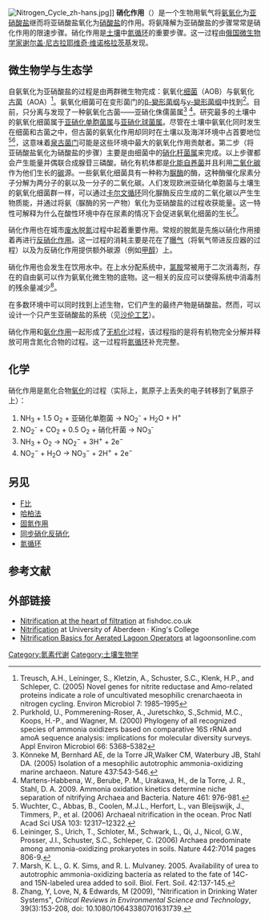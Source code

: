 {{distinguish|硝化反应}}
[[File:Nitrogen_Cycle_zh-hans.jpg|thumb]]]]
'''硝化作用'''（{{lang-fr|La nitrification}}）是一个生物用氧气将[[氨|氨]][[氧化还原反应|氧化]]为[[亚硝酸盐|亚硝酸盐]]继而将亚硝酸盐氧化为[[硝酸盐|硝酸盐]]的作用。将氨降解为亚硝酸盐的步骤常常是硝化作用的限速步骤。硝化作用是[[土壤|土壤]]中[[氮循环|氮循环]]的重要步骤。这一过程由[[俄国|俄国]][[微生物学家|微生物学家]][[谢尔盖·尼古拉耶维奇·维诺格拉茨基|谢尔盖·尼古拉耶维奇·维诺格拉茨基]]发现。

==微生物学与生态学==
自氨氧化为亚硝酸盐的过程是由两群微生物完成：氨氧化[[细菌|细菌]]（AOB）与氨氧化[[古菌|古菌]]（AOA）<ref>Treusch, A.H., Leininger, S., Kletzin, A., Schuster, S.C., Klenk, H.P., and Schleper, C. (2005) Novel genes for nitrite reductase and Amo-related proteins indicate a role of uncultivated mesophilic crenarchaeota in nitrogen cycling. Environ Microbiol 7: 1985–1995</ref>。氨氧化细菌可在变形菌门的[[β-變形菌纲|β-變形菌纲]]与[[γ-變形菌纲|γ-變形菌纲]]中找到<ref>Purkhold, U., Pommerening-Roser, A., Juretschko, S.,Schmid, M.C., Koops, H.-P., and Wagner, M. (2000) Phylogeny of all recognized species of ammonia oxidizers based on comparative 16S rRNA and amoA sequence analysis: implications for molecular diversity surveys. Appl Environ Microbiol 66: 5368–5382</ref>。目前，只分离与发现了一种氨氧化古菌——亚硝化侏儒菌属<ref> Könneke M, Bernhard AE, de la Torre JR,Walker CM, Waterbury JB, Stahl DA.  (2005) Isolation of a mesophilic autotrophic ammonia-oxidizing marine archaeon. Nature 437:543-546.</ref> <ref> Martens-Habbena, W., Berube, P. M., Urakawa, H., de la Torre, J. R., Stahl, D. A.  2009.  Ammonia oxidation kinetics determine niche separation of nitrifying Archaea and Bacteria.  Nature 461: 976-981.</ref>。研究最多的土壤中的氨氧化细菌属于[[亚硝化单胞菌属|亚硝化单胞菌属]]与[[亚硝化球菌属|亚硝化球菌属]]。尽管在土壤中氨氧化同时发生在细菌和古菌之中，但古菌的氨氧化作用却同时在土壤以及海洋环境中占首要地位<ref>Wuchter, C., Abbas, B., Coolen, M.J.L., Herfort, L., van Bleijswijk, J., Timmers, P., et al. (2006) Archaeal nitrification in the ocean. Proc Natl Acad Sci USA 103: 12317–12322.</ref><ref>Leininger, S., Urich, T., Schloter, M., Schwark, L., Qi, J., Nicol, G.W., Prosser, J.I., Schuster, S.C., Schleper, C. (2006) Archaea predominate among ammonia-oxidizing prokaryotes in soils. Nature 442:7014 pages 806-9.</ref>，这意味着[[泉古菌门|泉古菌门]]可能是这些环境中最大的氨氧化作用贡献者。第二步（将亚硝酸盐氧化为硝酸盐的步骤）主要是由细菌中的[[硝化杆菌属|硝化杆菌属]]来完成。以上步骤都会产生能量并偶联合成腺苷三磷酸。硝化有机体都是[[化能生物|化能自养菌]]并且利用[[二氧化碳|二氧化碳]]作为他们生长的[[碳|碳]]源。一些氨氧化细菌具有一种称为[[脲酶|脲酶]]的酶，这种酶催化尿素分子分解为两分子的氨以及一分子的二氧化碳。人们发现欧洲亚硝化单胞菌与土壤生的氨氧化细菌群一样，可以通过[[卡尔文循环|卡尔文循环]]同化脲酶反应生成的二氧化碳以产生生物质能，并通过将氨（脲酶的另一产物）氧化为亚硝酸盐的过程收获能量。这一特性可解释为什么在酸性环境中存在尿素的情况下会促进氨氧化细菌的生长<ref>Marsh, K. L., G. K. Sims, and R. L. Mulvaney. 2005.  Availability of urea to autotrophic ammonia-oxidizing bacteria as related to the fate of 14C- and 15N-labeled urea added to soil.  Biol. Fert. Soil. 42:137-145.</ref>。

硝化作用也在城市[[废水|废水]]脱[[氮|氮]]过程中起着重要作用。常规的脱氮是先施以硝化作用接着再进行[[反硝化作用|反硝化作用]]。这一过程的消耗主要是花在了[[曝气|曝气]]（将氧气带进反应器的过程）以及为反硝化作用提供额外碳源（例如[[甲醇|甲醇]]）上。

硝化作用也会发生在饮用水中。在上水分配系统中，[[氯胺|氯胺]]常被用于二次消毒剂，存在的自由氨可以作为氨氧化微生物的底物。这一相关的反应可以使得系统中消毒剂的残余量减少<ref>Zhang, Y, Love, N, & Edwards, M (2009), "Nitrification in Drinking Water Systems", ''Critical Reviews in Environmental Science and Technology'', 39(3):153-208, doi: 10.1080/10643380701631739.</ref>。

在多数环境中可以同时找到上述生物，它们产生的最终产物是硝酸盐。然而，可以设计一个只产生亚硝酸盐的系统（见[[沙伦工艺|沙伦工艺]]）。

硝化作用和[[氨化作用|氨化作用]]一起形成了[[无机化_(土壤)|无机化]]过程，该过程指的是将有机物完全分解并释放可用含氮化合物的过程。这一过程将[[氮循环|氮循环]]补充完整。

==化学==
硝化作用是氮化合物[[氧化还原反应|氧化]]的过程（实际上，氮原子上丢失的电子转移到了氧原子上）：
# NH<sub>3</sub> + 1.5 O<sub>2</sub> + 亚硝化单胞菌 → NO<sub>2</sub><sup>-</sup> + H<sub>2</sub>O + H<sup>+</sup>
# NO<sub>2</sub><sup>-</sup> + CO<sub>2</sub> + 0.5 O<sub>2</sub> + 硝化杆菌 → NO<sub>3</sub><sup>-</sup>
# NH<sub>3</sub> + O<sub>2</sub> → NO<sub>2</sub><sup>−</sup> + 3H<sup>+</sup> + 2e<sup>−</sup>
# NO<sub>2</sub><sup>−</sup> + H<sub>2</sub>O → NO<sub>3</sub><sup>−</sup> + 2H<sup>+</sup> + 2e<sup>−</sup>

== 另见 == 
* [[F比|F比]]
* [[哈柏法|哈柏法]]
* [[固氮作用|固氮作用]]
* [[同步硝化反硝化|同步硝化反硝化]]
* [[氮循环|氮循环]]

==参考文献==
{{reflist|2}}

==外部链接==
* [https://web.archive.org/web/20081118013245/http://www.fishdoc.co.uk/filtration/nitrification.htm Nitrification at the heart of filtration] at fishdoc.co.uk
* [http://www.abdn.ac.uk/~mbi010/nitrification.htm Nitrification] {{Wayback|url=http://www.abdn.ac.uk/~mbi010/nitrification.htm |date=20070701015443 }} at University of Aberdeen · King's College
* [http://www.lagoonsonline.com/ripple.htm Nitrification Basics for Aerated Lagoon Operators] {{Wayback|url=http://www.lagoonsonline.com/ripple.htm |date=20080517064726 }} at lagoonsonline.com

[[Category:氮素代谢|Category:氮素代谢]]
[[Category:土壤生物学|Category:土壤生物学]]